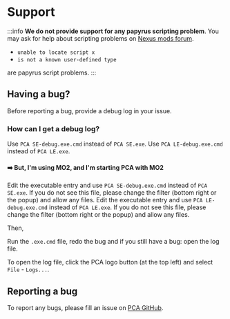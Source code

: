 
# Support

:::info
**We do not provide support for any papyrus scripting problem**.
You may ask for help about scripting problems on [Nexus mods forum](https://nexusmods.com/forum).

- `unable to locate script x`
- `is not a known user-defined type`

are papyrus script problems.
:::

## Having a bug?

Before reporting a bug, provide a debug log in your issue.

### How can I get a debug log?

<Tabs groupId="game-versions" lazy>
  <TabItem value="se-ae-vr-fo4" label="SE, AE, VR, or FO4" default>
    Use <code>PCA SE-debug.exe.cmd</code> instead of <code>PCA SE.exe</code>.
  </TabItem>
  <TabItem value="le" label="LE">
    Use <code>PCA LE-debug.exe.cmd</code> instead of <code>PCA LE.exe</code>.
  </TabItem>
</Tabs>

#### ➡️ But, I'm using MO2, and I'm starting PCA with MO2

<Tabs groupId="game-versions" lazy>
  <TabItem value="se-ae-vr-fo4" label="SE, AE, VR, or FO4" default>
    Edit the executable entry and use <code>PCA SE-debug.exe.cmd</code> instead of <code>PCA SE.exe</code>.
    If you do not see this file, please change the filter (bottom right or the popup) and allow any files.
  </TabItem>
  <TabItem value="le" label="LE">
    Edit the executable entry and use <code>PCA LE-debug.exe.cmd</code> instead of <code>PCA LE.exe</code>.
    If you do not see this file, please change the filter (bottom right or the popup) and allow any files.
  </TabItem>
</Tabs>

Then,

Run the `.exe.cmd` file, redo the bug and if you still have a bug: open the log file.

To open the log file, click the PCA logo button (at the top left) and select `File` - `Logs...`.

## Reporting a bug

To report any bugs, please fill an issue on [PCA GitHub](https://github.com/Kiyozz/papyrus-compiler-app/issues).
